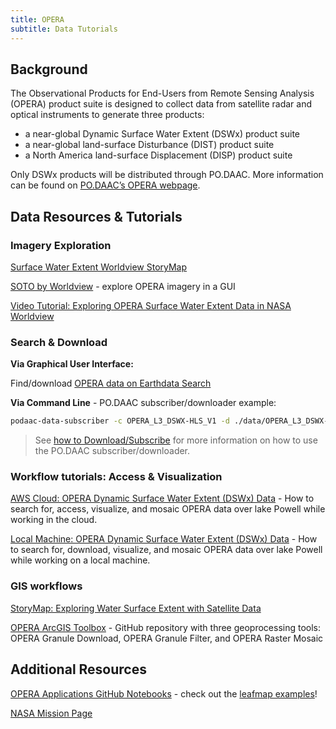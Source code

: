 ```yaml
---
title: OPERA
subtitle: Data Tutorials 
---
```


## Background

The Observational Products for End-Users from Remote Sensing Analysis (OPERA) product suite is designed to collect data from satellite radar and optical instruments to generate three products:

- a near-global Dynamic Surface Water Extent (DSWx) product suite
- a near-global land-surface Disturbance (DIST) product suite
- a North America land-surface Displacement (DISP) product suite

Only DSWx products will be distributed through PO.DAAC. More information can be found on [PO.DAAC's OPERA webpage](https://podaac.jpl.nasa.gov/OPERA).

## Data Resources & Tutorials

### Imagery Exploration

[Surface Water Extent Worldview StoryMap](https://worldview.earthdata.nasa.gov/?l=Coastlines_15m,Reference_Features_15m,Reference_Labels_15m,OPERA_L3_Dynamic_Surface_Water_Extent-HLS_Provisional(disabled=5),Land_Water_Map&lg=true&tr=surface_water_extent&t=2023-09-16-T00%3A00%3A00Z)

[SOTO by Worldview](https://soto.podaac.earthdatacloud.nasa.gov/) - explore OPERA imagery in a GUI

[Video Tutorial: Exploring OPERA Surface Water Extent Data in NASA Worldview](https://www.youtube.com/watch?v=0JeF_okiKmU)

### Search & Download

**Via Graphical User Interface:**

Find/download [OPERA data on Earthdata Search](https://search.earthdata.nasa.gov/search?q=opera_L3)

**Via Command Line** - PO.DAAC subscriber/downloader example: 

``` bash
podaac-data-subscriber -c OPERA_L3_DSWX-HLS_V1 -d ./data/OPERA_L3_DSWX-HLS_V1 --start-date 2023-04-04T00:00:00Z -e .tif
```

> See [how to Download/Subscribe](DataSubscriberDownloader.qmd) for more information on how to use the PO.DAAC subscriber/downloader.

### Workflow tutorials: Access & Visualization

[AWS Cloud: OPERA Dynamic Surface Water Extent (DSWx) Data](../notebooks/datasets/OPERA_GIS_Cloud.ipynb) - How to search for, access, visualize, and mosaic OPERA data over lake Powell while working in the cloud.

[Local Machine: OPERA Dynamic Surface Water Extent (DSWx) Data](../notebooks/datasets/OPERA_GIS_Notebook.ipynb) - How to search for, download, visualize, and mosaic OPERA data over lake Powell while working on a local machine.

### GIS workflows

[StoryMap: Exploring Water Surface Extent with Satellite Data](https://storymaps.arcgis.com/collections/413c17cba4b44be18e445c1caaf03fff?item=1)

[OPERA ArcGIS Toolbox](https://github.com/OPERA-Cal-Val/OPERA-ArcGIS-Toolbox/tree/main) - GitHub repository with three geoprocessing tools: OPERA Granule Download, OPERA Granule Filter, and OPERA Raster Mosaic

## Additional Resources

[OPERA Applications GitHub Notebooks](https://github.com/OPERA-Cal-Val/OPERA_Applications/tree/main) - check out the [leafmap examples](https://github.com/OPERA-Cal-Val/OPERA_Applications/tree/main/leafmap)!

[NASA Mission Page](https://www.jpl.nasa.gov/go/opera)
